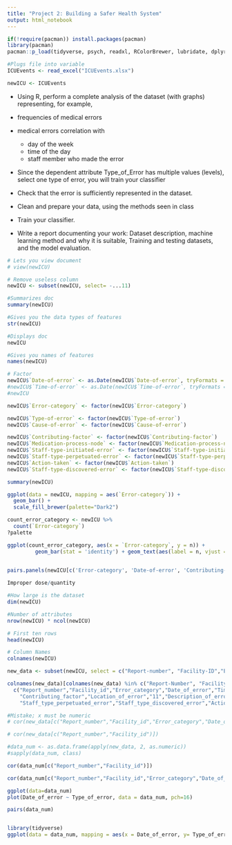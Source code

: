 ```yaml
---
title: "Project 2: Building a Safer Health System"
output: html_notebook
---
```


```r
if(!require(pacman)) install.packages(pacman)
library(pacman)
pacman::p_load(tidyverse, psych, readxl, RColorBrewer, lubridate, dplyr)
```

```r
#Plugs file into variable
ICUEvents <- read_excel("ICUEvents.xlsx")
```

```r
newICU <- ICUEvents


```

-   Using R, perform a complete analysis of the dataset (with graphs) representing, for example,

-   frequencies of medical errors

-   medical errors correlation with

    -   day of the week
    -   time of the day
    -   staff member who made the error

-   Since the dependent attribute Type_of_Error has multiple values (levels), select one type of error, you will train your classifier

-   Check that the error is sufficiently represented in the dataset.

-   Clean and prepare your data, using the methods seen in class

-   Train your classifier.

-   Write a report documenting your work: Dataset description, machine learning method and why it is suitable, Training and testing datasets, and the model evaluation.

```r
# Lets you view document
# view(newICU)
```

```r
# Remove useless column
newICU <- subset(newICU, select= -...11)
```

```r
#Summarizes doc
summary(newICU)
```

```r
#Gives you the data types of features
str(newICU)
```

```r
#Displays doc
newICU
```

```r
#Gives you names of features
names(newICU)
```

```r
# Factor 
newICU$`Date-of-error` <- as.Date(newICU$`Date-of-error`, tryFormats = c("%d-%m-%Y", "%d/%m/%y"))
#newICU$`Time-of-error` <- as.Date(newICU$`Time-of-error`, tryFormats = c("%h:%m"))
#newICU

```

```r
newICU$`Error-category` <- factor(newICU$`Error-category`)
```

```r
newICU$`Type-of-error` <- factor(newICU$`Type-of-error`)
newICU$`Cause-of-error` <- factor(newICU$`Cause-of-error`)
```

```r
newICU$`Contributing-factor` <- factor(newICU$`Contributing-factor`)
newICU$`Medication-process-node` <- factor(newICU$`Medication-process-node`)
newICU$`Staff-type-initiated-error` <- factor(newICU$`Staff-type-initiated-error`)
newICU$`Staff-type-perpetuated-error` <- factor(newICU$`Staff-type-perpetuated-error`)
newICU$`Action-taken` <- factor(newICU$`Action-taken`)
newICU$`Staff-type-discovered-error` <- factor(newICU$`Staff-type-discovered-error`)

```

```r
summary(newICU)
```

```r
ggplot(data = newICU, mapping = aes(`Error-category`)) + 
  geom_bar() + 
  scale_fill_brewer(palette="Dark2")
```

```r
count_error_category <- newICU %>%
  count(`Error-category`)
?palette

```

```r
ggplot(count_error_category, aes(x = `Error-category`, y = n)) +
         geom_bar(stat = 'identity') + geom_text(aes(label = n, vjust = -.45) )
  
```

```r


pairs.panels(newICU[c('Error-category', 'Date-of-error', 'Contributing-factor', 'Medication-process-node', 'Location-of-error', 'Type-of-error', 'Staff-type-perpetuated-error', 'Staff-type-discovered-error')])
```

```r
Improper dose/quantity
```

```r
#How large is the dataset
dim(newICU)
```

```r
#Number of attributes
nrow(newICU) * ncol(newICU)
```

```r
# First ten rows
head(newICU)
```

```r
# Column Names
colnames(newICU)
```

```r
new_data <- subset(newICU, select = c("Report-number", "Facility-ID","Error-category","Date-of-error", "Time-of-error","Day-of-week","Type-of-error","Cause-of-error", "Contributing-factor","Location-of-error", "Description-of-error", "Medication-process-node","Staff-type-initiated-error","Staff-type-perpetuated-error", "Staff-type-discovered-error","Action-taken","Action-taken-detail","Date-record-was-entered"))
```

```r
colnames(new_data)[colnames(new_data) %in% c("Report-Number", "Facility-ID", "Error-Category",                                           "Date-of-error","Time-of-error", "Day-of-week", "Type-of-error", "Cause-of-error", "Contributing-factor","Location-of-error","Description-of-error", "Medication-process-node","Staff-type-initiated-error","Staff-type-perpetuated-error", "Staff-type-discovered-error","Action-taken","Action-taken-detail","Date-record-was-entered")] <-
  c("Report_number","Facility_id","Error_category","Date_of_error","Time_of_error","Day_of_week","Type_of_error","Cause_of_error",
    "Contributing_factor","Location_of_error","11","Description_of_error","Medication_process_node","Staff_type_initiated_error",
    "Staff_type_perpetuated_error","Staff_type_discovered_error","Action_taken","Action_taken_detail","Date_record_was_entered")
```

```r
#Mistake; x must be numeric
# cor(new_data[c("Report_number","Facility_id","Error_category","Date_of_error","Type_of_error","Cause_of_error")])

# cor(new_data[c("Report_number","Facility_id")])
```

```r
#data_num <- as.data.frame(apply(new_data, 2, as.numeric))
#sapply(data_num, class)
```

```r
cor(data_num[c("Report_number","Facility_id")])
```

```r
cor(data_num[c("Report_number","Facility_id","Error_category","Date_of_error","Type_of_error","Cause_of_error", 'Staff-type-initiated-error')])
```

```r
ggplot(data=data_num)
plot(Date_of_error ~ Type_of_error, data = data_num, pch=16)

pairs(data_num)


library(tidyverse)
ggplot(data = data_num, mapping = aes(x = Date_of_error, y= Type_of_error))







```
